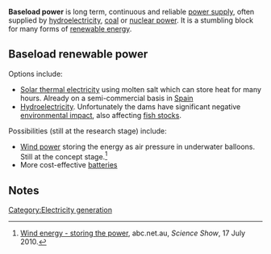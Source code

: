 '''Baseload power''' is long term, continuous and reliable [[power supply]], often supplied by [[hydroelectricity]], [[coal]] or [[nuclear power]]. It is a stumbling block for many forms of [[renewable energy]].



== Baseload renewable power ==

Options include:
* [[Solar thermal electricity]] using molten salt which can store heat for many hours. Already on a semi-commercial basis in [[Spain]]
* [[Hydroelectricity]]. Unfortunately the dams have significant negative [[environmental impact]], also affecting [[fish stocks]].

Possibilities (still at the research stage) include:
* [[Wind power]] storing the energy as air pressure in underwater balloons. Still at the concept stage.<ref>[http://www.abc.net.au/rn/scienceshow/stories/2010/2952227.htm Wind energy - storing the power], abc.net.au, ''Science Show'', 17 July 2010.</ref>
* More cost-effective [[batteries]]

{{stub}}

== Notes ==
<small><references/></small>



[[Category:Electricity generation]]